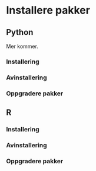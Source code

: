 # Installere pakker

## Python

Mer kommer. 

### Installering

### Avinstallering

### Oppgradere pakker

## R

### Installering

### Avinstallering

### Oppgradere pakker